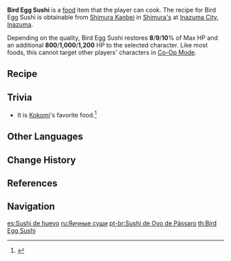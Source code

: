 {{Food Infobox
|id              = 108325
|image           = Item Bird Egg Sushi.png
|description     = An everyday Inazuman dish.
|desc_suspicious = The egg roll was not beaten evenly and the vinegared rice was also over-seasoned... Even simple dishes leave no room for carelessness.
|desc_basic      = The sliced Egg Roll is placed over seasoned rice. Simply made, yet full of flavor.
|desc_delicious  = The tender egg bounces on the tongue together with the rich grains, bringing to mind a joy that recalls one's childhood. Eager to relive that sweetness, you pick up another before your brain can even catch up.
|type            = Recovery Dishes
|rarity          = 1
|variant         = A Stunning Stratagem
|effectType      = Healing
|effect          = Restores (var1)% of Max HP and an additional (var2) HP to the selected character.
|eff_att1        = HP Restore
|eff_att2        = HP Restore Percent
|eff_att3        = HP Restore Fixed
|region          = Inazuma
|eff_suspicious1 = 8
|eff_suspicious2 = 800
|eff_basic1      = 9
|eff_basic2      = 1,000
|eff_delicious1  = 10
|eff_delicious2  = 1,200
|recipe          = Sold by [[Shimura's]]
}}

'''Bird Egg Sushi''' is a [[food]] item that the player can cook. The recipe for Bird Egg Sushi is obtainable from [[Shimura Kanbei]] in [[Shimura's]] at [[Inazuma City]], [[Inazuma]].

Depending on the quality, Bird Egg Sushi restores '''8'''/'''9'''/'''10'''% of Max HP and an additional '''800'''/'''1,000'''/'''1,200''' HP to the selected character. Like most foods, this cannot target other players' characters in [[Co-Op Mode]].

{{Special Dish|Sangonomiya Kokomi|A Stunning Stratagem}}

==Recipe==
{{Recipe
|Bird Egg = 1
|Rice = 1
|sort = Bird Egg,Rice
|type = Cooking
}}

==Trivia==
* It is [[Sangonomiya Kokomi|Kokomi]]'s favorite food.<ref>{{Ref/VO|Sangonomiya Kokomi|Favorite Food}}</ref>

==Other Languages==
{{Other Languages
|en      = Bird Egg Sushi
|zhs     = 鸟蛋寿司
|zhs_rm  = Niǎo Dàn Shòusī
|zht     = 鳥蛋壽司
|zht_rm  = Niǎo Dàn Shòusī
|zh_tl   = Bird Egg Sushi
|ja      = 鳥の玉子寿司
|ja_rm   = Tori no Tamagozushi
|ja_tl   = Bird's Egg Sushi
|ko      = 새알 초밥
|ko_rm   = Sae'al Chobap
|ko_tl   = Bird Egg Sushi
|es      = Sushi de huevo
|es_tl   = Egg Sushi
|fr      = Sushi à l'œuf
|fr_tl   = Egg Sushi
|ru      = Яичные суши
|ru_tl   = Egg Sushi
|th      = Bird Egg Sushi
|vi      = Sushi Trứng Chim
|vi_tl   = Bird Egg Sushi
|de      = Vogelei-Sushi
|de_tl   = Bird Egg Sushi
|id      = Bird Egg Sushi
|pt      = Sushi de Ovo de Pássaro
|pt_tl   = Bird Egg Sushi
}}

==Change History==
{{Change History|2.1}}

==References==
{{Reflist}}

==Navigation==
{{Food Navbox}}

[[es:Sushi de huevo]]
[[ru:Яичные суши]]
[[pt-br:Sushi de Ovo de Pássaro]]
[[th:Bird Egg Sushi]]